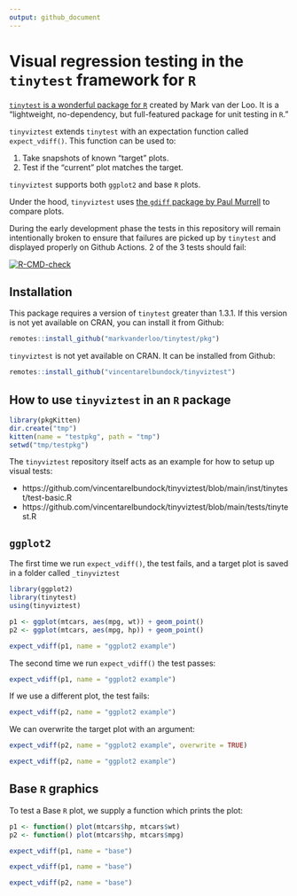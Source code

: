 ```yaml
---
output: github_document
---
```


# Visual regression testing in the `tinytest` framework for `R`

[`tinytest` is a wonderful package for `R`](https://cran.r-project.org/package=tinytest) created by Mark van der Loo. It is a "lightweight, no-dependency, but full-featured package for unit testing in `R`."

`tinyviztest` extends `tinytest` with an expectation function called `expect_vdiff()`. This function can be used to:

1. Take snapshots of known "target" plots.
2. Test if the "current" plot matches the target.

`tinyviztest` supports both `ggplot2` and base `R` plots.

Under the hood, `tinyviztest` uses [the `gdiff` package by Paul Murrell](https://cran.r-project.org/package=gdiff) to compare plots.

During the early development phase the tests in this repository will remain intentionally broken to ensure that failures are picked up by `tinytest` and displayed properly on Github Actions. 2 of the 3 tests should fail:

<!-- badges: start -->
[![R-CMD-check](https://github.com/vincentarelbundock/tinyviztest/workflows/R-CMD-check/badge.svg)](https://github.com/vincentarelbundock/tinyviztest/actions)
<!-- badges: end -->

## Installation

This package requires a version of `tinytest` greater than 1.3.1. If this version is not yet available on CRAN, you can install it from Github:

```r
remotes::install_github("markvanderloo/tinytest/pkg")
```

`tinyviztest` is not yet available on CRAN. It can be installed from Github:

```r
remotes::install_github("vincentarelbundock/tinyviztest")
```

## How to use `tinyviztest` in an `R` package

```r
library(pkgKitten)
dir.create("tmp")
kitten(name = "testpkg", path = "tmp")
setwd("tmp/testpkg")
```



The `tinyviztest` repository itself acts as an example for how to setup up visual tests:

* https://github.com/vincentarelbundock/tinyviztest/blob/main/inst/tinytest/test-basic.R
* https://github.com/vincentarelbundock/tinyviztest/blob/main/tests/tinytest.R

## `ggplot2`

The first time we run `expect_vdiff()`, the test fails, and a target plot is saved in a folder called `_tinyviztest`

```r
library(ggplot2)
library(tinytest)
using(tinyviztest)

p1 <- ggplot(mtcars, aes(mpg, wt)) + geom_point()
p2 <- ggplot(mtcars, aes(mpg, hp)) + geom_point()

expect_vdiff(p1, name = "ggplot2 example")
```

The second time we run `expect_vdiff()` the test passes:

```r
expect_vdiff(p1, name = "ggplot2 example")
```

If we use a different plot, the test fails:

```r
expect_vdiff(p2, name = "ggplot2 example")
```

We can overwrite the target plot with an argument:

```r
expect_vdiff(p2, name = "ggplot2 example", overwrite = TRUE)

expect_vdiff(p2, name = "ggplot2 example")
```

## Base `R` graphics

To test a Base `R` plot, we supply a function which prints the plot:

```r
p1 <- function() plot(mtcars$hp, mtcars$wt)
p2 <- function() plot(mtcars$hp, mtcars$mpg)

expect_vdiff(p1, name = "base")

expect_vdiff(p1, name = "base")

expect_vdiff(p2, name = "base")
```

